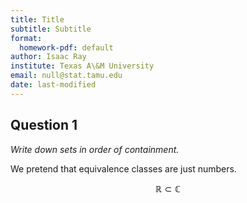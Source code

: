 ---
title: Title
subtitle: Subtitle
format:
  homework-pdf: default
author: Isaac Ray
institute: Texas A\&M University
email: null@stat.tamu.edu
date: last-modified
---

## Question 1

*Write down sets in order of containment.*

We pretend that equivalence classes are just numbers.

$$\mathbb{R} \subset \mathbb{C}$$





